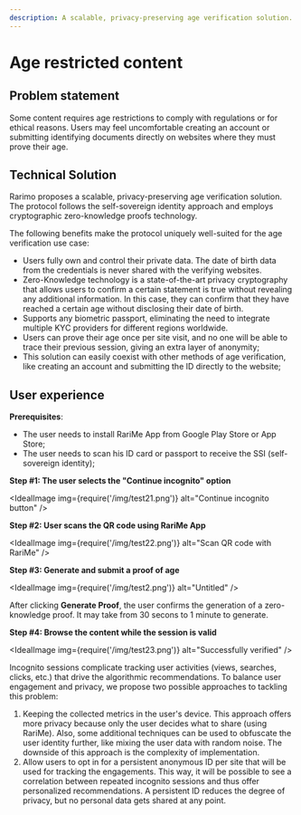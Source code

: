 ```yaml
---
description: A scalable, privacy-preserving age verification solution. Zero-knowledge proof of age.
---
```


# Age restricted content

## Problem statement

Some content requires age restrictions to comply with regulations or for ethical reasons. Users may feel uncomfortable creating an account or submitting identifying documents directly on websites where they must prove their age.

## Technical Solution

Rarimo proposes a scalable, privacy-preserving age verification solution.
The protocol follows the self-sovereign identity approach and employs cryptographic zero-knowledge proofs technology.

The following benefits make the protocol uniquely well-suited for the age verification use case:

- Users fully own and control their private data.
The date of birth data from the credentials is never shared with the verifying websites.
- Zero-Knowledge technology is a state-of-the-art privacy cryptography that allows users to confirm a certain statement is true without revealing any additional information.
In this case, they can confirm that they have reached a certain age without disclosing their date of birth.
- Supports any biometric passport, eliminating the need to integrate multiple KYC providers for different regions worldwide.
- Users can prove their age once per site visit, and no one will be able to trace their previous session, giving an extra layer of anonymity;
- This solution can easily coexist with other methods of age verification, like creating an account and submitting the ID directly to the website;

## User experience

**Prerequisites**:

- The user needs to install RariMe App from <OutLink href="https://play.google.com/store/apps/details?id=com.rarilabs.rarime&hl=ru">Google Play Store</OutLink> or <OutLink href="https://apps.apple.com/ru/app/rarime/id6503300598">App Store</OutLink>;
- The user needs to scan his ID card or passport to receive the SSI (self-sovereign identity);

**Step #1: The user selects the "Continue incognito" option**

<IdealImage img={require('/img/test21.png')} alt="Continue incognito button" />

**Step #2: User scans the QR code using RariMe App**

<IdealImage img={require('/img/test22.png')} alt="Scan QR code with RariMe" />

**Step #3: Generate and submit a proof of age**

<IdealImage img={require('/img/test2.png')} alt="Untitled" />

After clicking **Generate Proof**, the user confirms the generation of a zero-knowledge proof.
It may take from 30 secons to 1 minute to generate.

**Step #4: Browse the content while the session is valid**

<IdealImage img={require('/img/test23.png')} alt="Successfully verified" />

Incognito sessions complicate tracking user activities (views, searches, clicks, etc.) that drive the algorithmic recommendations.
To balance user engagement and privacy, we propose two possible approaches to tackling this problem:

1. Keeping the collected metrics in the user's device.
This approach offers more privacy because only the user decides what to share (using RariMe).
Also, some additional techniques can be used to obfuscate the user identity further, like mixing the user data with random noise.
The downside of this approach is the complexity of implementation.
1. Allow users to opt in for a persistent anonymous ID per site that will be used for tracking the engagements.
This way, it will be possible to see a correlation between repeated incognito sessions and thus offer personalized recommendations.
A persistent ID reduces the degree of privacy, but no personal data gets shared at any point.